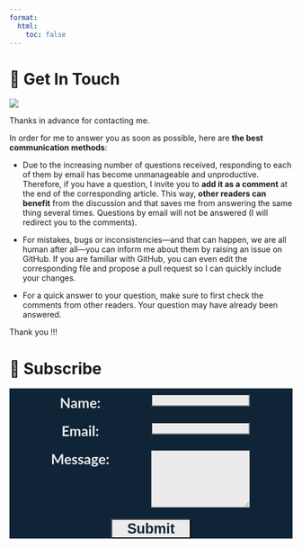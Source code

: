 ```yaml
---
format:
  html:
    toc: false
---
```


::: column-page
# 💌 Get In Touch

![](https://media1.giphy.com/media/3o8dp3rE9m8IYtZcCQ/giphy.gif?cid=ecf05e4763y1aocmf0top0mat5l4638y3yspqsh08ehc1jb4&rid=giphy.gif&ct=g){fig-align="center"}

Thanks in advance for contacting me.

In order for me to answer you as soon as possible, here are **the best communication methods**:

-   Due to the increasing number of questions received, responding to each of them by email has become unmanageable and unproductive. Therefore, if you have a question, I invite you to **add it as a comment** at the end of the corresponding article. This way, **other readers can benefit** from the discussion and that saves me from answering the same thing several times. Questions by email will not be answered (I will redirect you to the comments).

-   For mistakes, bugs or inconsistencies---and that can happen, we are all human after all---you can inform me about them by raising an issue on GitHub. If you are familiar with GitHub, you can even edit the corresponding file and propose a pull request so I can quickly include your changes.

-   For a quick answer to your question, make sure to first check the comments from other readers. Your question may have already been answered.

Thank you !!!

```{=html}
<script src="https://giscus.app/client.js"
        data-repo="NING3739/my-personal-website"
        data-repo-id="R_kgDOIYBxAA"
        data-category="Comments"
        data-category-id="DIC_kwDOIYBxAM4CS2io"
        data-mapping="url"
        data-strict="0"
        data-reactions-enabled="1"
        data-emit-metadata="0"
        data-input-position="bottom"
        data-theme="preferred_color_scheme"
        data-lang="en"
        crossorigin="anonymous"
        async>
</script>
```

# 📣 Subscribe
```{=html}
<div style="background-color: #0F2437; text-align: center; width:100%">
  <form name="contact" method="POST" data-netlify="true" netlify-honeypot="bot-field" style="display: flex; flex-wrap: wrap; justify-content: left;">
    <div style="width: 50%; margin: 10px 0; text-align: justify-all; color: #EAEAEA; font-family: lato; font-weight: bold; font-size: 25px">
      <label for="name">Name:</label>
    </div>
    <div style="width: 50%; margin: 10px 0; text-align: justify;color:#EBEBEB;">
      <input type="text" id="name" name="name" required style="width: 70%; font-family: lato; background-color: #EBEBEB;">
    </div>
    <div style="width: 50%; margin: 10px 0; text-align: justify-all; color: #EBEBEB; font-family: lato; font-weight: bold; font-size: 25px">
      <label for="email">Email:</label>
    </div>
    <div style="width: 50%; margin: 10px 0; text-align: justify; color: #EBEBEB">
      <input type="email" id="email" name="email" required style="width: 70%; font-family: lato ;background-color: #EBEBEB">
    </div>
    <div style="width: 50%; margin: 10px 0; text-align: justify-all; color: #EBEBEB; font-family: lato ; font-weight: bold;font-size: 25px">
      <label for="message">Message:</label>
    </div>
    <div style="width: 50%; margin: 10px 0; text-align: justify; color:#EBEBEB">
      <textarea id="message" name="message" rows="6" required style="width: 70%; font-family: lato ;background-color: #EBEBEB"></textarea>
    </div>
    <div style="width: 100%; text-align: center; margin-top: 10px; color: #0F2437;font-weight: bold">
      <input type="submit" value="Submit" style="width:28%; font-style: lato; font-size: 25px; color: #0F2437; font-weight: bold; background-color: #EBEBEB">
    </div>
    <input type="hidden" name="form-name" value="contact" />
  </form>
</div>
```
:::
